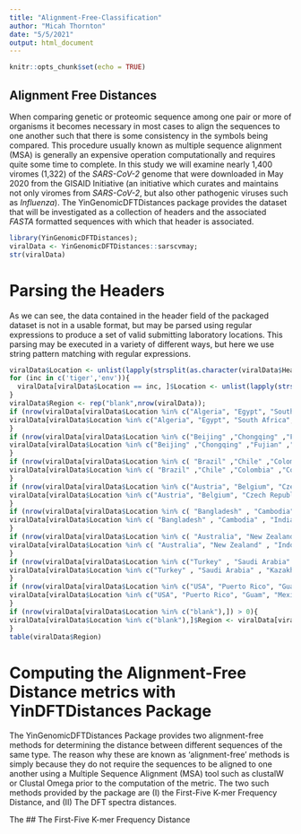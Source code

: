 ---
title: "Alignment-Free-Classification"
author: "Micah Thornton"
date: "5/5/2021"
output: html_document
---

```{r setup, include=FALSE}
knitr::opts_chunk$set(echo = TRUE)
```

## Alignment Free Distances

When comparing genetic or proteomic sequence among one pair or more of organisms
it becomes necessary in most cases to align the sequences to one another such 
that there is some consistency in the symbols being compared.  This procedure 
usually known as multiple sequence alignment (MSA) is generally an expensive 
operation computationally and requires quite some time to complete.  In this 
study we will examine nearly 1,400 viromes (1,322) of the *SARS-CoV-2* genome that were 
downloaded in May 2020 from the GISAID Initiative (an initiative which curates 
and maintains not only viromes from *SARS-CoV-2*, but also other pathogenic 
viruses such as *Influenza*). The YinGenomicDFTDistances package provides the 
dataset that will be investigated as a collection of headers and the associated
*FASTA* formatted sequences with which that header is associated. 

```{r loadingData}
library(YinGenomicDFTDistances); 
viralData <- YinGenomicDFTDistances::sarscvmay;
str(viralData)
```

# Parsing the Headers 
As we can see, the data contained in the header field of the packaged dataset 
is not in a usable format, but may be parsed using regular expressions to 
produce a set of valid submitting laboratory locations.  This parsing may be 
executed in a variety of different ways, but here we use string pattern matching
with regular expressions. 

```{r parseHeaders}
viralData$Location <- unlist(lapply(strsplit(as.character(viralData$Header),"/"), function(x){x[2]}));
for (inc in c('tiger','env')){
  viralData[viralData$Location == inc, ]$Location <- unlist(lapply(strsplit(as.character(viralData[viralData$Location == inc,]$Header),"/"), function(x){x[3]}))
}
viralData$Region <- rep("blank",nrow(viralData)); 
if (nrow(viralData[viralData$Location %in% c("Algeria", "Egypt", "South Africa",  "DRC",  "Gambia", "Senegal"),]) > 0){
viralData[viralData$Location %in% c("Algeria", "Egypt", "South Africa",  "DRC",  "Gambia", "Senegal"),]$Region <- "Africa"
}
if (nrow(viralData[viralData$Location %in% c("Beijing" ,"Chongqing" ,"Fujian" ,"Guangdong" ,"Hangzhou" , "Hong Kong" ,"Jiangsu" ,"Jiangxi" ,"Jingzhou" ,"Shandong" ,"Shenzhen" , "Sichuan" , "Taiwan", "Tianmen" ,"Wuhan", "Yunnan" , "Zhejiang" ,"Lishui"  ,"Japan"  ,"Guangzhou"),]) > 0){
viralData[viralData$Location %in% c("Beijing" ,"Chongqing" ,"Fujian" ,"Guangdong" ,"Hangzhou" , "Hong Kong" ,"Jiangsu" ,"Jiangxi" ,"Jingzhou" ,"Shandong" ,"Shenzhen" , "Sichuan" , "Taiwan", "Tianmen" ,"Wuhan", "Yunnan" , "Zhejiang" ,"Lishui"  ,"Japan"  ,"Guangzhou"),]$Region <- "East Asia"
}
if (nrow(viralData[viralData$Location %in% c( "Brazil" ,"Chile" ,"Colombia" ,"Costa Rica" ,"Uruguay"),]) > 0){
viralData[viralData$Location %in% c( "Brazil" ,"Chile" ,"Colombia" ,"Costa Rica" ,"Uruguay"),]$Region <- "South America"
}
if (nrow(viralData[viralData$Location %in% c("Austria", "Belgium", "Czech Republic", "Denmark", "Finland", "France" , "Georgia", "Germany" , "Greece" , "Spain", "Sweden" , "Hungary" , "Portugal" , "Poland", "Russia", "Romania" , "Slovakia" , "Italy"),]) > 0){
viralData[viralData$Location %in% c("Austria", "Belgium", "Czech Republic", "Denmark", "Finland", "France" , "Georgia", "Germany" , "Greece" , "Spain", "Sweden" , "Hungary" , "Portugal" , "Poland", "Russia", "Romania" , "Slovakia" , "Italy"),]$Region <- "Europe"
}
if (nrow(viralData[viralData$Location %in% c( "Bangladesh" , "Cambodia" , "India" , "Nepal" , "Sri Lanka" , "Vietnam" , "Thailand"),]) > 0){
viralData[viralData$Location %in% c( "Bangladesh" , "Cambodia" , "India" , "Nepal" , "Sri Lanka" , "Vietnam" , "Thailand"),]$Region <- "West Asia"
}
if (nrow(viralData[viralData$Location %in% c( "Australia", "New Zealand" , "Indonesia" , "Malaysia"),]) > 0){
viralData[viralData$Location %in% c( "Australia", "New Zealand" , "Indonesia" , "Malaysia"),]$Region <- "Oceania"
}
if (nrow(viralData[viralData$Location %in% c("Turkey" , "Saudi Arabia" , "Kazakhstan" ,"Iran", "Israel" , "Kuwait"),]) > 0){
viralData[viralData$Location %in% c("Turkey" , "Saudi Arabia" , "Kazakhstan" ,"Iran", "Israel" , "Kuwait"),]$Region <- "Middle East"
}
if (nrow(viralData[viralData$Location %in% c("USA", "Puerto Rico", "Guam", "Mexico"),]) > 0){
viralData[viralData$Location %in% c("USA", "Puerto Rico", "Guam", "Mexico"),]$Region <- "North America"
}
if (nrow(viralData[viralData$Location %in% c("blank"),]) > 0){
viralData[viralData$Location %in% c("blank"),]$Region <- viralData[viralData$Location %in% c("blank"),]$Location
}
table(viralData$Region)
```
# Computing the Alignment-Free Distance metrics with YinDFTDistances Package 

The YinGenomicDFTDistances Package provides two alignment-free methods for 
determining the distance between different sequences of the same type.  The 
reason why these are known as 'alignment-free' methods is simply because they 
do not require the sequences to be aligned to one another using a Multiple 
Sequence Alignment (MSA) tool such as clustalW or Clustal Omega prior to the 
computation of the metric.  The two such methods provided by the package are 
(I) the First-Five K-mer Frequency Distance, and (II) The DFT spectra distances. 

The 
## The First-Five K-mer Frequency Distance 